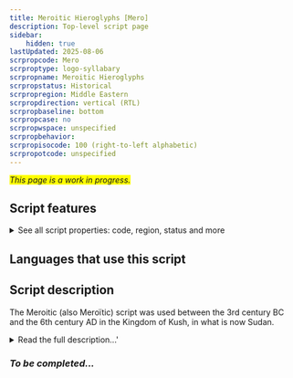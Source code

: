 ```yaml
---
title: Meroitic Hieroglyphs [Mero]
description: Top-level script page
sidebar:
    hidden: true
lastUpdated: 2025-08-06
scrpropcode: Mero
scrproptype: logo-syllabary
scrpropname: Meroitic Hieroglyphs
scrpropstatus: Historical
scrpropregion: Middle Eastern
scrpropdirection: vertical (RTL)
scrpropbaseline: bottom
scrpropcase: no
scrpropwspace: unspecified
scrpropbehavior: 
scrpropisocode: 100 (right-to-left alphabetic)
scrpropotcode: unspecified
---
```


<span style='background-color:yellow'>_This page is a work in progress._</span>


## Script features

<details>
<summary> See all script properties: code, region, status and more</summary>
<ScriptInfo />
</details>

## Languages that use this script

<WsList script='Mero' wsMax='5' />

## Script description

The Meroitic (also Meroïtic) script was used between the 3rd century BC and the 6th century AD in the Kingdom of Kush, in what is now Sudan.

<details><summary>Read the full description...'</summary>_Not yet available._</details>

### _To be completed..._

